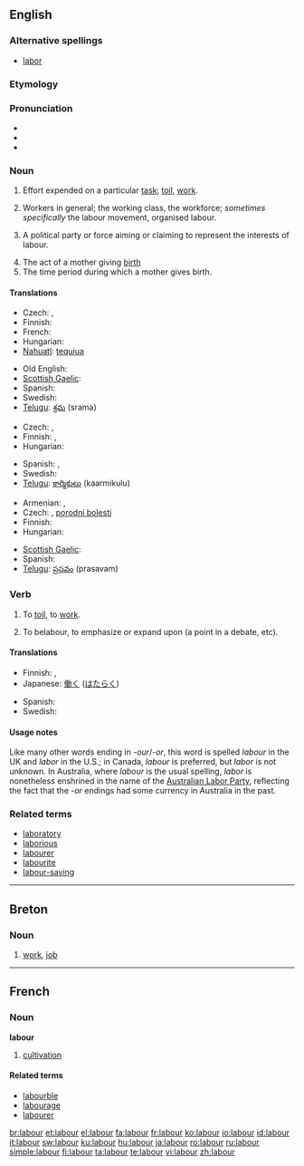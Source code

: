 {{wikipedia|dab=labour}}
{{also|Labour}}
==English==

===Alternative spellings===
* [[labor]] {{a|US}}

===Etymology===
{{etystub}}

===Pronunciation===
* {{IPA|/leɪbə/}}
* {{audio|en-uk-labour.ogg|Audio (UK)}}
* {{rhymes|eɪbə(r)}}

===Noun===
{{en-noun|s|-}} {{British|Canadian}}

# Effort expended on a particular [[task]]; [[toil]], [[work]].
# {{uncountable}} Workers in general; the working class, the workforce; ''sometimes specifically'' the labour movement, organised labour.
# {{uncountable}} A political party or force aiming or claiming to represent the interests of labour.
# The act of a mother giving [[birth]]
# The time period during which a mother gives birth.

====Translations====
{{trans-top|work}}
* Czech: {{t+|cs|práce|f}}, {{t-|cs|námaha|f}}
* Finnish: {{t-|fi|aherrus}}
* French: {{t+|fr|ouvrage|m}}
* Hungarian: {{t+|hu|munka}}
* [[Nahuatl]]: [[tequiua]]
{{trans-mid}}
* Old English: {{t-|ang|earfeþe|xs=Old English}}
* [[Scottish Gaelic]]: {{t-|gd|saothair|f|xs=Scottish Gaelic}}
* Spanish: {{t+|es|trabajo}}
* Swedish: {{t+|sv|arbete}}
* [[Telugu]]: [[శ్రమ]] (srama)
{{trans-bottom}}

{{trans-top|workers}}
* Czech: {{t-|cs|dělnictvo|n}}, {{t-|cs|pracovní síly}}
* Finnish: {{t-|fi|työläiset}}, {{t-|fi|työvoima}}
* Hungarian: {{t|hu|munkásság}}
{{trans-mid}}
* Spanish: {{t-|es|campesinos}}, {{t-|es|trabajadores}}
* Swedish: {{t+|sv|arbetskraft}}
* [[Telugu]]: [[కార్మికులు]] (kaarmikulu)
{{trans-bottom}}

{{trans-top|giving birth}}
* Armenian: {{t|hy|ծննդաբերություն|tr=çnndaberut’yun|sc=Armn}},  {{t|hy|երկունք|tr=erkunk’|sc=Armn}}
* Czech: {{t-|cs|porod|m}}, [[porodní bolesti]]
* Finnish: {{t|fi|synnytys}}
* Hungarian: {{t|hu|szülés}}
{{trans-mid}}
* [[Scottish Gaelic]]: {{t-|gd|saothair|f|xs=Scottish Gaelic}}
* Spanish: {{t-|es|parto}}
* [[Telugu]]: [[ప్రసవం]] (prasavam)
{{trans-bottom}}

===Verb===
{{en-verb}}

# {{intransitive}} To [[toil]], to [[work]].
# {{transitive}} To belabour, to emphasize or expand upon (a point in a debate, etc).

====Translations====
{{trans-top|to work}}
* Finnish: {{t-|fi|raataa}}, {{t+|fi|ahertaa}}
* Japanese: [[働く]] ([[はたらく]])
{{trans-mid}}
* Spanish: {{t+|es|trabajar}}
* Swedish: {{t+|sv|arbeta}}
{{trans-bottom}}

====Usage notes====
Like many other words ending in ''-our''/''-or'', this word is spelled ''labour'' in the UK and ''labor'' in the U.S.; in Canada, ''labour'' is preferred, but ''labor'' is not unknown.  In Australia, where ''labour'' is the usual spelling, ''labor'' is nonetheless enshrined in the name of the [[w:Australian Labor Party|Australian Labor Party]], reflecting the fact that the ''-or'' endings had some currency in Australia in the past.

===Related terms===
* [[laboratory]]
* [[laborious]]
* [[labourer]]
* [[labourite]]
* [[labour-saving]]

----

==Breton==

===Noun===
{{infl|br|noun}}

# [[work]], [[job]]

----

==French==

===Noun===
'''labour''' {{m}}

# [[cultivation]]

====Related terms====
* [[labourble]]
* [[labourage]]
* [[labourer]]

[[br:labour]]
[[et:labour]]
[[el:labour]]
[[fa:labour]]
[[fr:labour]]
[[ko:labour]]
[[io:labour]]
[[id:labour]]
[[it:labour]]
[[sw:labour]]
[[ku:labour]]
[[hu:labour]]
[[ja:labour]]
[[ro:labour]]
[[ru:labour]]
[[simple:labour]]
[[fi:labour]]
[[ta:labour]]
[[te:labour]]
[[vi:labour]]
[[zh:labour]]